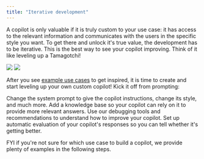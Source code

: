 ```yaml
---
title: "Iterative development"
---
```


A copilot is only valuable if it is truly custom to your use case: it has access to the relevant
information and communicates with the users in the specific style you want. To get there and unlock it's
true value, the development has to be iterative. This is the best way to see your copilot improving.
Think of it like leveling up a Tamagotchi!

<img className="block dark:hidden" src="/images/dev_cycle_light.png" />
<img className="hidden dark:block" src="/images/dev_cycle_dark.png" />

After you see [example use cases](/welcome/overview#use-cases) to get inspired, it is time to create and start leveling up your own custom copilot!
Kick it off from prompting:

<CardGroup cols={2}>
  <Card
    title="Prompting"
    icon="i-cursor"
    href="/create/prompting"
  >
    Change the system prompt to give the copilot instructions, change its style, and much more.
  </Card>
  <Card
    title="Knowledge base"
    icon="books"
    href="/create/knowledge-base"
  >
    Add a knowledge base so your copilot can rely on it to provide more relevant answers.
  </Card>
  <Card
    title="Debugging"
    icon="bug"
    href="/create/debugging"
  >
  Use our debugging tools and recommendations to understand how to improve your copilot.
  </Card>
  <Card
    title="Evaluation"
    icon="ruler"
    href="/create/evaluation"
  >
  Set up automatic evaluation of your copilot's responses so you can tell whether it's getting better.
  </Card>

</CardGroup>
  
FYI if you're not sure for which use case to build a copilot, we provide plenty of examples in the following steps. 
